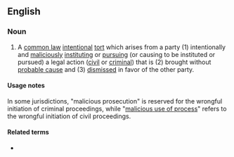 ==English==

===Noun===
{{wikipedia}}
{{en-noun|~}}
# A [[common law]] [[intentional]] [[tort]] which arises from a party (1) intentionally and [[malicious]]ly [[institute|instituting]] or [[pursue|pursuing]] (or causing to be instituted or pursued) a legal action ([[civil]] or [[criminal]]) that is (2) brought without [[probable cause]] and (3) [[dismiss]]ed in favor of the other party.

====Usage notes====
In some jurisdictions, "malicious prosecution" is reserved for the wrongful initiation of criminal proceedings, while "[[malicious use of process]]" refers to the wrongful initiation of civil proceedings.

====Related terms====
* {{l|en|abuse of process}}